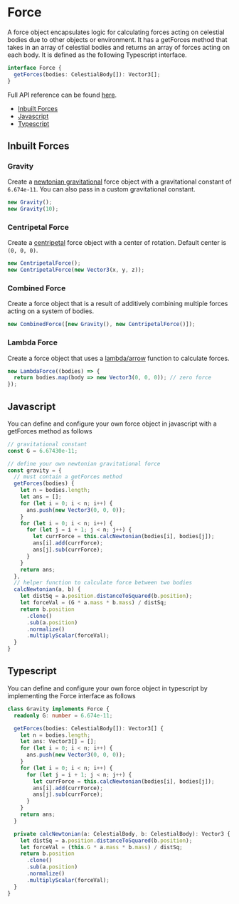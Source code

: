 
<Meta title="Define/Force" />

# Force

A force object encapsulates logic for calculating forces acting on celestial bodies due to other objects or environment. It has a getForces method that takes in an array of celestial bodies and returns an array of forces acting on each body. It is defined as the following Typescript interface.

```typescript
interface Force {
  getForces(bodies: CelestialBody[]): Vector3[];
}
```

Full API reference can be found [here](https://source-academy.github.io/nbody/api/interfaces/Force.html).

- [Inbuilt Forces](#inbuilt-forces)
- [Javascript](#javascript)
- [Typescript](#typescript)

## Inbuilt Forces

### Gravity

Create a [newtonian gravitational](https://en.wikipedia.org/wiki/Newton%27s_law_of_universal_gravitation) force object with a gravitational constant of `6.674e-11`. You can also pass in a custom gravitational constant.

```javascript
new Gravity();
new Gravity(10);
```

### Centripetal Force

Create a [centripetal](https://en.wikipedia.org/wiki/Centripetal_force) force object with a center of rotation. Default center is `(0, 0, 0)`.

```javascript
new CentripetalForce();
new CentripetalForce(new Vector3(x, y, z));
```

### Combined Force

Create a force object that is a result of additively combining multiple forces acting on a system of bodies.

```javascript
new CombinedForce([new Gravity(), new CentripetalForce()]);
```

### Lambda Force

Create a force object that uses a [lambda/arrow](https://developer.mozilla.org/en-US/docs/Web/JavaScript/Reference/Functions/Arrow_functions) function to calculate forces.

```javascript
new LambdaForce((bodies) => {
  return bodies.map(body => new Vector3(0, 0, 0)); // zero force
});
```

## Javascript

You can define and configure your own force object in javascript with a getForces method as follows

```javascript
// gravitational constant
const G = 6.67430e-11;

// define your own newtonian gravitational force
const gravity = {
  // must contain a getForces method
  getForces(bodies) {
    let n = bodies.length;
    let ans = [];
    for (let i = 0; i < n; i++) {
      ans.push(new Vector3(0, 0, 0));
    }
    for (let i = 0; i < n; i++) {
      for (let j = i + 1; j < n; j++) {
        let currForce = this.calcNewtonian(bodies[i], bodies[j]);
        ans[i].add(currForce);
        ans[j].sub(currForce);
      }
    }
    return ans;
  },
  // helper function to calculate force between two bodies
  calcNewtonian(a, b) {
    let distSq = a.position.distanceToSquared(b.position);
    let forceVal = (G * a.mass * b.mass) / distSq;
    return b.position
      .clone()
      .sub(a.position)
      .normalize()
      .multiplyScalar(forceVal);
  }
}
```

## Typescript

You can define and configure your own force object in typescript by implementing the Force interface as follows

```typescript
class Gravity implements Force {
  readonly G: number = 6.674e-11;

  getForces(bodies: CelestialBody[]): Vector3[] {
    let n = bodies.length;
    let ans: Vector3[] = [];
    for (let i = 0; i < n; i++) {
      ans.push(new Vector3(0, 0, 0));
    }
    for (let i = 0; i < n; i++) {
      for (let j = i + 1; j < n; j++) {
        let currForce = this.calcNewtonian(bodies[i], bodies[j]);
        ans[i].add(currForce);
        ans[j].sub(currForce);
      }
    }
    return ans;
  }

  private calcNewtonian(a: CelestialBody, b: CelestialBody): Vector3 {
    let distSq = a.position.distanceToSquared(b.position);
    let forceVal = (this.G * a.mass * b.mass) / distSq;
    return b.position
      .clone()
      .sub(a.position)
      .normalize()
      .multiplyScalar(forceVal);
  }
}
```
